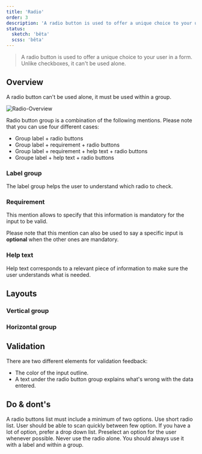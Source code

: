 ```yaml
---
title: 'Radio'
order: 3
description: 'A radio button is used to offer a unique choice to your user in a form. Unlike checkboxes, it can not be used alone.'
status:
  sketch: 'bêta'
  scss: 'bêta'
---
```


> A radio button is used to offer a unique choice to your user in a form. Unlike checkboxes, it can't be used alone.

<Preview path="intro" nude />

## Overview

<Highlight theme="warning">

  A radio button can't be used alone, it must be used within a group.

</Highlight>

![Radio-Overview](Radio-Overview.png)

Radio button group is a combination of the following mentions. Please note that you can use four different cases:
  - Group label + radio buttons
  - Group label + requirement + radio buttons
  - Group label + requirement + help text + radio buttons
  - Groupe label + help text + radio buttons

### Label group

The label group helps the user to understand which radio to check.

<Preview path="group-default" nude />

### Requirement

This mention allows to specify that this information is mandatory for the input to be valid.

<Highlight theme="tips">

  Please note that this mention can also be used to say a specific input is **optional** when the other ones are mandatory.

</Highlight>

<Preview path="group-requirement-light" nude />

### Help text

Help text corresponds to a relevant piece of information to make sure the user understands what is needed.

<Preview path="group-help-light" nude />

## Layouts

### Vertical group

<Preview path="group-default" nude />

### Horizontal group

<Preview path="group-inline" nude />

## Validation

There are two different elements for validation feedback:
  - The color of the input outline.
  - A text under the radio button group explains what's wrong with the data entered.

<Preview path="group-invalid-light" nude />

## Do & dont's

<HintItem>
  A radio buttons list must include a minimum of two options.
</HintItem>

<HintItem>
  Use short radio list. User should be able to scan quickly between few option.
  If you have a lot of option, prefer a drop down list.
</HintItem>

<HintItem>
Preselect an option for the user whenever possible.
</HintItem>

<HintItem dont>
  Never use the radio alone. You should always use it with a label and within a group.
</HintItem>
